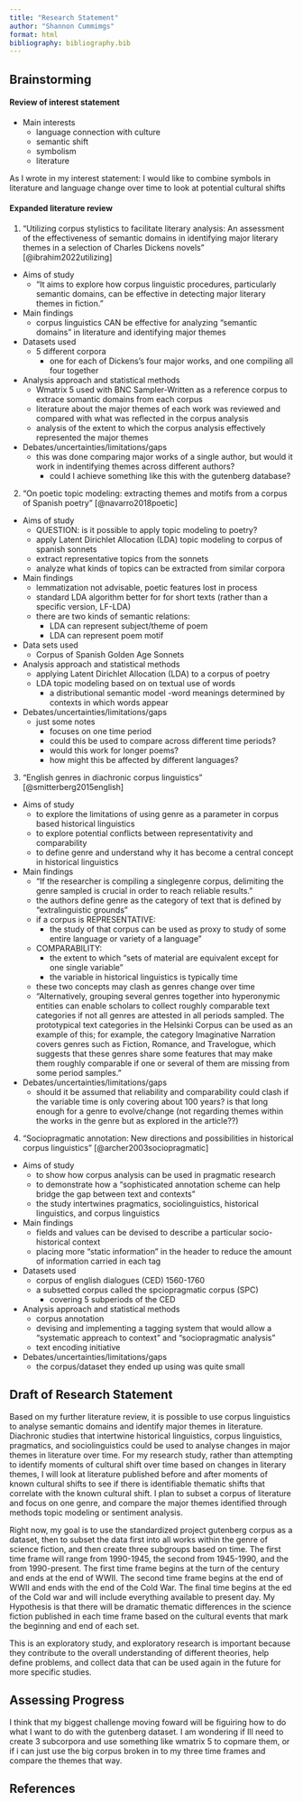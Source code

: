 ```yaml
---
title: "Research Statement"
author: "Shannon Cummimgs"
format: html
bibliography: bibliography.bib
---
```


## Brainstorming

#### Review of interest statement

* Main interests
  + language connection with culture
  + semantic shift
  + symbolism
  + literature

As I wrote in my interest statement: I would like to combine symbols in literature and language change over time to look at potential cultural shifts

#### Expanded literature review

(@) "Utilizing corpus stylistics to facilitate literary analysis: An assessment of the effectiveness of semantic domains in identifying major literary themes in a selection of Charles Dickens novels" [@ibrahim2022utilizing]
* Aims of study
  + "It aims to explore how corpus linguistic procedures, particularly semantic domains, can be effective in detecting major literary themes in fiction."
* Main findings
  + corpus linguistics CAN be effective for analyzing "semantic domains" in literature and identifying major themes
* Datasets used
  + 5 different corpora
    - one for each of Dickens's four major works, and one compiling all four together
* Analysis approach and statistical methods
  + Wmatrix 5 used with BNC Sampler-Written as a reference corpus to extrace somantic domains from each corpus
  + literature about the major themes of each work was reviewed and compared with what was reflected in the corpus analysis
  + analysis of the extent to which the corpus analysis effectively represented the major themes
* Debates/uncertainties/limitations/gaps
  + this was done comparing major works of a single author, but would it work in indentifying themes across different authors? 
    - could I achieve something like this with the gutenberg database?

(@) "On poetic topic modeling: extracting themes and motifs from a corpus of Spanish poetry" [@navarro2018poetic]
* Aims of study
  + QUESTION: is it possible to apply topic modeling to poetry?
  + apply Latent Dirichlet Allocation (LDA) topic modeling to corpus of spanish sonnets
  + extract representative topics from the sonnets
  + analyze what kinds of topics can be extracted from similar corpora
* Main findings
  + lemmatization not advisable, poetic features lost in process
  + standard LDA algorithm better for for short texts (rather than a specific version, LF-LDA)
  + there are two kinds of semantic relations:
    - LDA can represent subject/theme of poem
    - LDA can represent poem motif
* Data sets used
  + Corpus of Spanish Golden Age Sonnets
* Analysis approach and statistical methods
  + applying Latent Dirichlet Allocation (LDA) to a corpus of poetry
  + LDA topic modeling based on on textual use of words
    - a distributional semantic model
    -word meanings determined by contexts in which words appear
* Debates/uncertainties/limitations/gaps
  + just some notes
    - focuses on one time period
    - could this be used to compare across different time periods?
    - would this work for longer poems? 
    - how might this be affected by different languages?

(@) "English genres in diachronic corpus linguistics" [@smitterberg2015english]
* Aims of study
  + to explore the limitations of using genre as a parameter in corpus based historical linguistics
  + to explore potential conflicts between representativity and comparability
  + to define genre and understand why it has become a central concept in historical linguistics
* Main findings
  + "If the researcher is compiling a singlegenre corpus, delimiting the genre sampled is crucial in order to reach
reliable results."
  + the authors define genre as the category of text that is defined by "extralinguistic grounds"
  + if a corpus is REPRESENTATIVE:
    - the study of that corpus can be used as proxy to study of some entire language or variety of a language"
  + COMPARABILITY:
    - the extent to which "sets of material are equivalent except for one
single variable"
    - the variable in historical linguistics is typically time
  + these two concepts may clash as genres change over time
  + "Alternatively, grouping several genres together into hyperonymic entities can enable scholars to collect roughly comparable text categories if not all genres are attested in all periods sampled. The prototypical text categories in the Helsinki Corpus can be used as an example
of this; for example, the category Imaginative Narration covers genres
such as Fiction, Romance, and Travelogue, which suggests that these
genres share some features that may make them roughly comparable if
one or several of them are missing from some period samples."
* Debates/uncertainties/limitations/gaps
  + should it be assumed that reliability and comparability could clash if the variable time is only covering about 100 years? is that long enough for a genre to evolve/change (not regarding themes within the works in the genre but as explored in the article??)

(@) "Sociopragmatic annotation: New directions and possibilities in historical corpus linguistics" [@archer2003sociopragmatic]
* Aims of study
  + to show how corpus analysis can be used in pragmatic research
  + to demonstrate how a "sophisticated annotation scheme can help bridge the gap between text and contexts"
  + the study intertwines pragmatics, sociolinguistics, historical linguistics, and corpus linguistics
* Main findings
  + fields and values can be devised to describe a particular socio-historical context
  + placing more "static information" in the header to reduce the amount of information carried in each tag
* Datasets used
  + corpus of english dialogues (CED) 1560-1760
  + a subsetted corpus called the spciopragmatic corpus (SPC)
    - covering 5 subperiods of the CED 
* Analysis approach and statistical methods
  + corpus annotation
  + devising and implementing a tagging system that would allow a "systematic appreach to context" and "sociopragmatic analysis"
  + text encoding initiative 
* Debates/uncertainties/limitations/gaps
  + the corpus/dataset they ended up using was quite small

## Draft of Research Statement

Based on my further literature review, it is possible to use corpus linguistics to analyse semantic domains and identify major themes in literature. Diachronic studies that intertwine historical linguistics, corpus linguistics, pragmatics, and sociolinguistics could be used to analyse changes in major themes in literature over time. For my research study, rather than attempting to identify moments of cultural shift over time based on changes in literary themes, I will look at literature published before and after moments of known cultural shifts to see if there is identifiable thematic shifts that correlate with the known cultural shift. I plan to subset a corpus of literature and focus on one genre, and compare the major themes identified through methods topic modeling or sentiment analysis.

Right now, my goal is to use the standardized project gutenberg corpus as a dataset, then to subset the data first into all works within the genre of science fiction, and then create three subgroups based on time. The first time frame will range from 1990-1945, the second from 1945-1990, and the from 1990-present. The first time frame begins at the turn of the century and ends at the end of WWII. The second time frame begins at the end of WWII and ends with the end of the Cold War. The final time begins at the ed of the Cold war and will include everything available to present day. My Hypothesis is that there will be dramatic thematic differences in the science fiction published in each time frame based on the cultural events that mark the beginning and end of each set.

This is an exploratory study, and exploratory research is important because they contribute to the overall understanding of different theories, help define problems, and collect data that can be used again in the future for more specific studies. 

## Assessing Progress

I think that my biggest challenge moving foward will be figuiring how to do what I want to do with the gutenberg dataset. I am wondering if Ill need to create 3 subcorpora and use something like wmatrix 5 to copmare them, or if i can just use the big corpus broken in to my three time frames and compare the themes that way. 

## References
